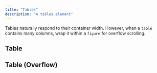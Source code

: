 ```yaml
---
title: "Tables"
description: "A tables element"
---
```


Tables naturally respond to their container width. However, when a `table` contains many columns, wrap it within a `figure` for overflow scrolling.

## Table

<CodeComponent lineWrap>
<Table />
</CodeComponent> 

## Table (Overflow)

<CodeComponent lineWrap>
<TableScroll />
</CodeComponent> 